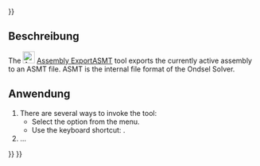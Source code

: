 <languages/>
{{UnfinishedDocu{{#translation:}}}}

<div lang="en" dir="ltr" class="mw-content-ltr">
{{Docnav
|[[Assembly_CreateBom|CreateBom]]
|[[Assembly_ToggleGrounded|ToggleGrounded]]
|[[Assembly_Workbench|Assembly]]
|IconL=Assembly_CreateBom.svg
|IconR=Assembly_ToggleGrounded.svg
|IconC=Workbench_Assembly.svg
}}
</div>

{{GuiCommand/de
|Name=Assembly ExportASMT
|Name/de=Assembly ASMTExportieren
|MenuLocation=Assembly → ASMT-Datei exportieren
|Workbenches=[[Assembly_Workbench/de|Assembly]]
|Shortcut={{KEY|E}}
|Version=1.0
|SeeAlso=
}}

<span id="Description"></span>
==Beschreibung== 

<div lang="en" dir="ltr" class="mw-content-ltr">
The [[Image:Assembly_ExportASMT.svg|24px]] [[Assembly_ExportASMT|Assembly ExportASMT]] tool exports the currently active assembly to an ASMT file. ASMT is the internal file format of the Ondsel Solver.
</div>

<span id="Usage"></span>
==Anwendung==

<div lang="en" dir="ltr" class="mw-content-ltr">
# There are several ways to invoke the tool:
#* Select the {{MenuCommand|Assembly → [[Image:Assembly_ExportASMT.svg|16px]] Export ASMT File}} option from the menu.
#* Use the keyboard shortcut: {{KEY|E}}.
# ...
</div>


<div lang="en" dir="ltr" class="mw-content-ltr">
{{Docnav
|[[Assembly_CreateBom|CreateBom]]
|[[Assembly_ToggleGrounded|ToggleGrounded]]
|[[Assembly_Workbench|Assembly]]
|IconL=Assembly_CreateBom.svg
|IconR=Assembly_ToggleGrounded.svg
|IconC=Workbench_Assembly.svg
}}
</div>

{{Assembly_Tools_navi{{#translation:}}}}
{{Userdocnavi{{#translation:}}}}